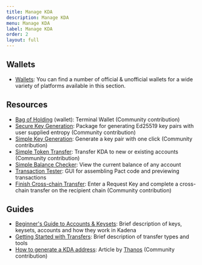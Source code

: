 ```yaml
---
title: Manage KDA
description: Manage KDA
menu: Manage KDA
label: Manage KDA
order: 2
layout: full
---
```


## Wallets

- [Wallets](/docs/kadena/wallets): You can find a number of official & unofficial wallets for a wide variety of
  platforms available in this section.

## Resources

- [Bag of Holding](https://github.com/kadena-community/bag-of-holding) (wallet): Terminal Wallet (Community
  contribution)
- [Secure Key Generation](https://github.com/kadena-community/secure-keygen): Package for generating Ed25519 key pairs
  with user supplied entropy (Community contribution)
- [Simple Key Generation](https://kadena-community.github.io/kadena-transfer-js/): Generate a key pair with one click
  (Community contribution)
- [Simple Token Transfer](https://kadena-community.github.io/kadena-transfer-js/): Transfer KDA to new or existing
  accounts (Community contribution)
- [Simple Balance Checker](https://balance.chainweb.com): View the current balance of any account
- [Transaction Tester](http://txtool.chainweb.com): GUI for assembling Pact code and previewing transactions
- [Finish Cross-chain Transfer](https://kadena-community.github.io/kadena-transfer-js/): Enter a Request Key and
  complete a cross-chain transfer on the recipient chain (Community contribution)

## Guides

- [Beginner's Guide to Accounts & Keysets](https://medium.com/kadena-io/beginners-guide-to-kadena-accounts-keysets-fb7f32104291):
  Brief description of keys, keysets, accounts and how they work in Kadena
- [Getting Started with Transfers](https://medium.com/kadena-io/kadena-public-blockchain-getting-started-with-transfers-153bf87d6824):
  Brief description of transfer types and tools
- [How to generate a KDA address](https://medium.com/kadenacoin/how-to-generate-a-kda-address-fd009a06ea05): Article by
  [Thanos](https://medium.com/@Thanos_42) (Community contribution)
